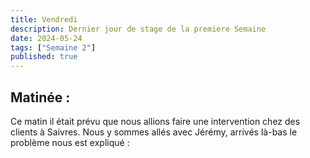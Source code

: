 ```yaml
---
title: Vendredi
description: Dernier jour de stage de la premiere Semaine
date: 2024-05-24
tags: ["Semaine 2"]
published: true
---
```


## Matinée :
Ce matin il était prévu que nous allions faire une intervention chez des clients à Saivres.
Nous y sommes allés avec Jérémy, arrivés là-bas le problème nous est expliqué :